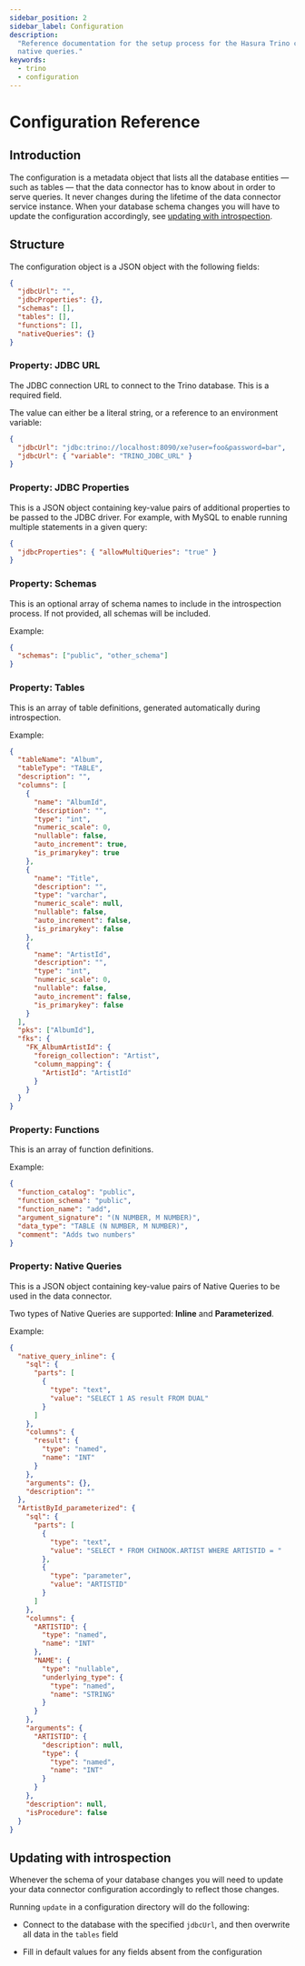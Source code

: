 ```yaml
---
sidebar_position: 2
sidebar_label: Configuration
description:
  "Reference documentation for the setup process for the Hasura Trino connector, including connection URI details, and
  native queries."
keywords:
  - trino
  - configuration
---
```


# Configuration Reference

## Introduction

The configuration is a metadata object that lists all the database entities — such as tables — that the data connector
has to know about in order to serve queries. It never changes during the lifetime of the data connector service
instance. When your database schema changes you will have to update the configuration accordingly, see
[updating with introspection](#updating-with-introspection).

## Structure

The configuration object is a JSON object with the following fields:

```json
{
  "jdbcUrl": "",
  "jdbcProperties": {},
  "schemas": [],
  "tables": [],
  "functions": [],
  "nativeQueries": {}
}
```

### Property: JDBC URL

The JDBC connection URL to connect to the Trino database. This is a required field.

The value can either be a literal string, or a reference to an environment variable:

```json
{
  "jdbcUrl": "jdbc:trino://localhost:8090/xe?user=foo&password=bar",
  "jdbcUrl": { "variable": "TRINO_JDBC_URL" }
}
```

### Property: JDBC Properties

This is a JSON object containing key-value pairs of additional properties to be passed to the JDBC driver. For example,
with MySQL to enable running multiple statements in a given query:

```json
{
  "jdbcProperties": { "allowMultiQueries": "true" }
}
```

### Property: Schemas

This is an optional array of schema names to include in the introspection process. If not provided, all schemas will be
included.

Example:

```json
{
  "schemas": ["public", "other_schema"]
}
```

### Property: Tables

This is an array of table definitions, generated automatically during introspection.

Example:

```json
{
  "tableName": "Album",
  "tableType": "TABLE",
  "description": "",
  "columns": [
    {
      "name": "AlbumId",
      "description": "",
      "type": "int",
      "numeric_scale": 0,
      "nullable": false,
      "auto_increment": true,
      "is_primarykey": true
    },
    {
      "name": "Title",
      "description": "",
      "type": "varchar",
      "numeric_scale": null,
      "nullable": false,
      "auto_increment": false,
      "is_primarykey": false
    },
    {
      "name": "ArtistId",
      "description": "",
      "type": "int",
      "numeric_scale": 0,
      "nullable": false,
      "auto_increment": false,
      "is_primarykey": false
    }
  ],
  "pks": ["AlbumId"],
  "fks": {
    "FK_AlbumArtistId": {
      "foreign_collection": "Artist",
      "column_mapping": {
        "ArtistId": "ArtistId"
      }
    }
  }
}
```

### Property: Functions

This is an array of function definitions.

Example:

```json
{
  "function_catalog": "public",
  "function_schema": "public",
  "function_name": "add",
  "argument_signature": "(N NUMBER, M NUMBER)",
  "data_type": "TABLE (N NUMBER, M NUMBER)",
  "comment": "Adds two numbers"
}
```

### Property: Native Queries

This is a JSON object containing key-value pairs of Native Queries to be used in the data connector.

Two types of Native Queries are supported: **Inline** and **Parameterized**.

Example:

```json
{
  "native_query_inline": {
    "sql": {
      "parts": [
        {
          "type": "text",
          "value": "SELECT 1 AS result FROM DUAL"
        }
      ]
    },
    "columns": {
      "result": {
        "type": "named",
        "name": "INT"
      }
    },
    "arguments": {},
    "description": ""
  },
  "ArtistById_parameterized": {
    "sql": {
      "parts": [
        {
          "type": "text",
          "value": "SELECT * FROM CHINOOK.ARTIST WHERE ARTISTID = "
        },
        {
          "type": "parameter",
          "value": "ARTISTID"
        }
      ]
    },
    "columns": {
      "ARTISTID": {
        "type": "named",
        "name": "INT"
      },
      "NAME": {
        "type": "nullable",
        "underlying_type": {
          "type": "named",
          "name": "STRING"
        }
      }
    },
    "arguments": {
      "ARTISTID": {
        "description": null,
        "type": {
          "type": "named",
          "name": "INT"
        }
      }
    },
    "description": null,
    "isProcedure": false
  }
}
```

## Updating with introspection

Whenever the schema of your database changes you will need to update your data connector configuration accordingly to
reflect those changes.

Running `update` in a configuration directory will do the following:

- Connect to the database with the specified `jdbcUrl`, and then overwrite all data in the `tables` field

- Fill in default values for any fields absent from the configuration
